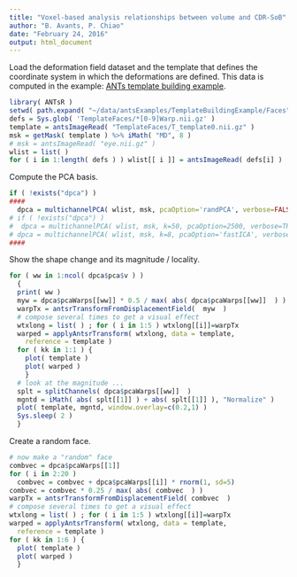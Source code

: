 ```yaml
---
title: "Voxel-based analysis relationships between volume and CDR-SoB"
author: "B. Avants, P. Chiao"
date: "February 24, 2016"
output: html_document
---
```


Load the deformation field dataset and the template that defines the coordinate
system in which the deformations are defined. This data is computed in the example:
[ANTs template building example](https://github.com/ntustison/TemplateBuildingExample).

```r
library( ANTsR )
setwd( path.expand( "~/data/antsExamples/TemplateBuildingExample/Faces" ) )
defs = Sys.glob( 'TemplateFaces/*[0-9]Warp.nii.gz' )
template = antsImageRead( "TemplateFaces/T_template0.nii.gz" )
msk = getMask( template ) %>% iMath( "MD", 8 )
# msk = antsImageRead( "eye.nii.gz" )
wlist = list( )
for ( i in 1:length( defs ) ) wlist[[ i ]] = antsImageRead( defs[i] )
```

Compute the PCA basis.

```r
if ( !exists("dpca") )
####
  dpca = multichannelPCA( wlist, msk, pcaOption='randPCA', verbose=FALSE )
# if ( !exists("dpca") )
#  dpca = multichannelPCA( wlist, msk, k=50, pcaOption=2500, verbose=TRUE )
# dpca = multichannelPCA( wlist, msk, k=8, pcaOption='fastICA', verbose=TRUE )
####
```

Show the shape change and its magnitude / locality.

```r
for ( ww in 1:ncol( dpca$pca$v ) )
  {
  print( ww )
  myw = dpca$pcaWarps[[ww]] * 0.5 / max( abs( dpca$pcaWarps[[ww]]  ) ) * (-1)
  warpTx = antsrTransformFromDisplacementField(  myw  )
  # compose several times to get a visual effect
  wtxlong = list( ) ; for ( i in 1:5 ) wtxlong[[i]]=warpTx
  warped = applyAntsrTransform( wtxlong, data = template,
    reference = template )
  for ( kk in 1:1 ) {
    plot( template )
    plot( warped )
    }
  # look at the magnitude ...
  splt = splitChannels( dpca$pcaWarps[[ww]]  )
  mgntd = iMath( abs( splt[[1]] ) + abs( splt[[1]] ), "Normalize" )
  plot( template, mgntd, window.overlay=c(0.2,1) )
  Sys.sleep( 2 )
  }
```

Create a random face.

```r
# now make a "random" face
combvec = dpca$pcaWarps[[1]]
for ( i in 2:20 )
  combvec = combvec + dpca$pcaWarps[[i]] * rnorm(1, sd=5)
combvec = combvec * 0.25 / max( abs( combvec  ) )
warpTx = antsrTransformFromDisplacementField( combvec  )
# compose several times to get a visual effect
wtxlong = list( ) ; for ( i in 1:5 ) wtxlong[[i]]=warpTx
warped = applyAntsrTransform( wtxlong, data = template,
  reference = template )
for ( kk in 1:6 ) {
  plot( template )
  plot( warped )
  }
```
